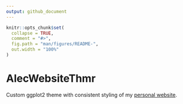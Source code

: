 ```yaml
---
output: github_document
---
```



```r
knitr::opts_chunk$set(
  collapse = TRUE,
  comment = "#>",
  fig.path = "man/figures/README-",
  out.width = "100%"
)
```

# AlecWebsiteThmr

Custom ggplot2 theme with consistent styling of my [personal website](https://alecstashevsky.com).
